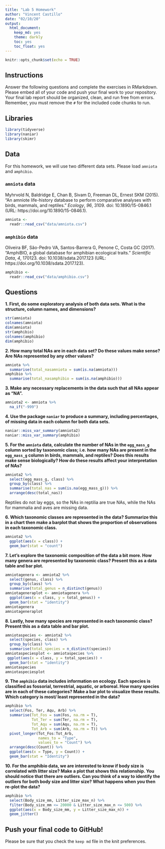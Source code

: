 ```yaml
---
title: "Lab 5 Homework"
author: "Vincent Castillo"
date: "02/10/20"
output:
  html_document:
    keep_md: yes
    theme: darkly
    toc: yes
    toc_float: yes
---
```


```r
knitr::opts_chunk$set(echo = TRUE)
```

## Instructions
Answer the following questions and complete the exercises in RMarkdown. Please embed all of your code and push your final work to your repository. Your final lab report should be organized, clean, and run free from errors. Remember, you must remove the `#` for the included code chunks to run.  

## Libraries
```r
library(tidyverse)
library(naniar)
library(skimr)
```

## Data
For this homework, we will use two different data sets. Please load `amniota` and `amphibio`.  

### `amniota` data
Myhrvold N, Baldridge E, Chan B, Sivam D, Freeman DL, Ernest SKM (2015). “An amniote life-history
database to perform comparative analyses with birds, mammals, and reptiles.” _Ecology_, *96*, 3109.
doi: 10.1890/15-0846.1 (URL: https://doi.org/10.1890/15-0846.1).
```r
amniota <- 
  readr::read_csv("data/amniota.csv")
```

### `amphibio` data
Oliveira BF, São-Pedro VA, Santos-Barrera G, Penone C, Costa GC (2017). “AmphiBIO, a global database
for amphibian ecological traits.” _Scientific Data_, *4*, 170123. doi: 10.1038/sdata.2017.123 (URL:
https://doi.org/10.1038/sdata.2017.123).
```r
amphibio <- 
  readr::read_csv("data/amphibio.csv")
```

## Questions  
**1. First, do some exploratory analysis of both data sets. What is the structure, column names, and dimensions?**  
```r
str(amniota)
colnames(amniota)
dim(amniota)
str(amphibio)
colnames(amphibio)
dim(amphibio)
```


**2. How many total NAs are in each data set? Do these values make sense? Are NAs represented by any other values?**   
```r
amniota %>%
  summarise(total_nasamniota = sum(is.na(amniota)))
amphibio %>%
  summarise(total_nasamphibio = sum(is.na(amphibio)))
```


**3. Make any necessary replacements in the data such that all NAs appear as "NA".**   
```r
amniota2 <- amniota %>%
  na_if("-999")
```


**4. Use the package `naniar` to produce a summary, including percentages, of missing data in each column for both data sets.**  
```r
naniar::miss_var_summary(amniota2)
naniar::miss_var_summary(amphibio)
```


**5. For the `amniota` data, calculate the number of NAs in the `egg_mass_g` column sorted by taxonomic class; i.e. how many NAs are present in the `egg_mass_g` column in birds, mammals, and reptiles? Does this results make sense biologically? How do these results affect your interpretation of NAs?**  
```r
amniota2 %>%
  select(egg_mass_g, class) %>%
  group_by(class) %>%
  summarise(total_nas = sum(is.na(egg_mass_g))) %>%
  arrange(desc(total_nas))
```
Reptiles do not lay eggs, so the NAs in reptilia are true NAs, while the NAs for mammalia and aves are missing data.

**6. Which taxonomic classes are represented in the data? Summarize this in a chart then make a barplot that shows the proportion of observations in each taxonomic class.**
```r
amniota2 %>%
  ggplot(aes(x = class)) +
  geom_bar(stat = "count")
```


**7. Let's explore the taxonomic composition of the data a bit more. How many genera are represented by taxonomic class? Present this as a data table and bar plot.**
```r
amniotagenera <- amniota2 %>%
  select(genus, class) %>%
  group_by(class) %>%
  summarise(total_genus = n_distinct(genus))
amniotageneraplot <- amniotagenera %>% 
  ggplot(aes(x = class, y = total_genus)) +
  geom_bar(stat = "identity")
amniotagenera
amniotageneraplot
```


**8. Lastly, how many species are represented in each taxonomic class? Present this as a data table and bar plot.**
```r
amniotaspecies <- amniota2 %>%
  select(species, class) %>%
  group_by(class) %>%
  summarise(total_species = n_distinct(species))
amniotaspeciesplot <- amniotaspecies %>% 
 ggplot(aes(x = class, y = total_species)) +
  geom_bar(stat = "identity")
amniotaspecies
amniotaspeciesplot
```


**9. The `amphibio` data includes information on ecology. Each species is classified as fossorial, terrestrial, aquatic, or arboreal. How many species are in each of these categories? Make a bar plot to visualize these results. Which category is most/ least represented in the data?**
```r
amphibio %>%
  select(Fos, Ter, Aqu, Arb) %>%
  summarise(Tot_Fos = sum(Fos, na.rm = T),
            Tot_Ter = sum(Ter, na.rm = T),
            Tot_Aqu = sum(Aqu, na.rm = T),
            Tot_Arb = sum(Arb, na.rm = T)) %>%
  pivot_longer(Tot_Fos:Tot_Arb,
               names_to = "Type",
               values_to = "Count") %>%
  arrange(desc(Count)) %>%
  ggplot(aes(x = Type, y = Count)) +
  geom_bar(stat = "Identity")
```


**10. For the amphibio data, we are interested to know if body size is correlated with litter size? Make a plot that shows this relationship. You should notice that there are outliers. Can you think of a way to identify the outliers for both body size and litter size? What happens when you then re-plot the data?**
```r
amphibio %>%
  select(Body_size_mm, Litter_size_max_n) %>%
  filter(Body_size_mm <= 20000 & Litter_size_max_n <= 500) %>%
  ggplot(aes(x = Body_size_mm, y = Litter_size_max_n)) +
  geom_jitter()
```


## Push your final code to GitHub!
Please be sure that you check the `keep md` file in the knit preferences. 